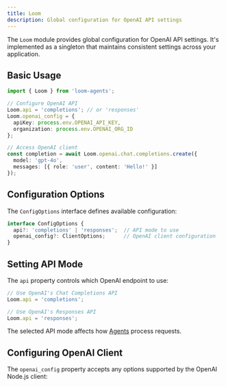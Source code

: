 ```yaml
---
title: Loom
description: Global configuration for OpenAI API settings
---
```


The `Loom` module provides global configuration for OpenAI API settings. It's implemented as a singleton that maintains consistent settings across your application.

## Basic Usage

```typescript
import { Loom } from 'loom-agents';

// Configure OpenAI API
Loom.api = 'completions'; // or 'responses'
Loom.openai_config = { 
  apiKey: process.env.OPENAI_API_KEY,
  organization: process.env.OPENAI_ORG_ID
};

// Access OpenAI client
const completion = await Loom.openai.chat.completions.create({
  model: 'gpt-4o',
  messages: [{ role: 'user', content: 'Hello!' }]
});
```

## Configuration Options

The `ConfigOptions` interface defines available configuration:

```typescript
interface ConfigOptions {
  api?: 'completions' | 'responses';  // API mode to use
  openai_config?: ClientOptions;      // OpenAI client configuration
}
```

## Setting API Mode

The `api` property controls which OpenAI endpoint to use:

```typescript
// Use OpenAI's Chat Completions API
Loom.api = 'completions';

// Use OpenAI's Responses API
Loom.api = 'responses';
```

The selected API mode affects how [Agents](/reference/agent) process requests.

## Configuring OpenAI Client

The `openai_config` property accepts any options supported by the OpenAI Node.js client:
